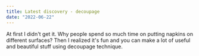 ```yaml
---
title: Latest discovery - decoupage
date: "2022-06-22"
---
```


At first I didn't get it. Why people spend so much time on putting napkins on different surfaces?
Then I realized it's fun and you can make a lot of useful and beautiful stuff using decoupage technique.